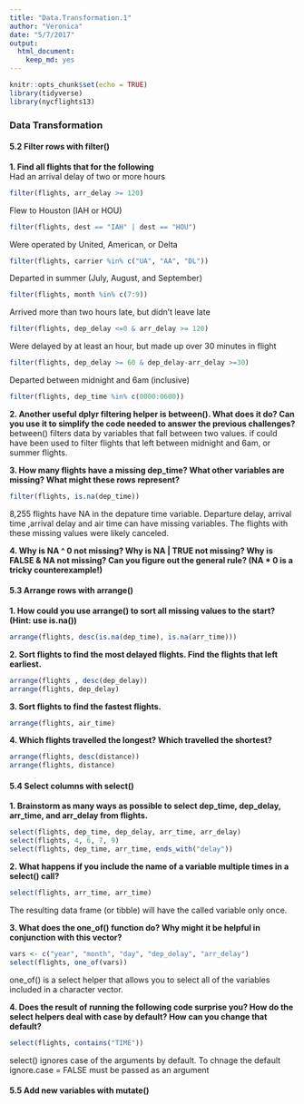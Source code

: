 ```yaml
---
title: "Data.Transformation.1"
author: "Veronica"
date: "5/7/2017"
output: 
  html_document: 
    keep_md: yes
---
```


```r
knitr::opts_chunk$set(echo = TRUE)
library(tidyverse)
library(nycflights13)
```
### Data Transformation

#### 5.2 Filter rows with filter()

**1. Find all flights that for the following**  
Had an arrival delay of two or more hours  
```r
filter(flights, arr_delay >= 120)
```

Flew to Houston (IAH or HOU)  
```r
filter(flights, dest == "IAH" | dest == "HOU")
```

Were operated by United, American, or Delta
```r
filter(flights, carrier %in% c("UA", "AA", "DL"))
```

Departed in summer (July, August, and September)
```r
filter(flights, month %in% c(7:9))
```

Arrived more than two hours late, but didn’t leave late
```r
filter(flights, dep_delay <=0 & arr_delay >= 120)
```

Were delayed by at least an hour, but made up over 30 minutes in flight
```r
filter(flights, dep_delay >= 60 & dep_delay-arr_delay >=30)
```

Departed between midnight and 6am (inclusive)
```r
filter(flights, dep_time %in% c(0000:0600))
```

**2. Another useful dplyr filtering helper is between(). What does it do? Can you use it to simplify the code needed to answer the previous challenges?**  
between() filters data by variables that fall between two values. if could have been used to filter flights that left between midnight and 6am, or summer flights.

**3. How many flights have a missing dep_time? What other variables are missing? What might these rows represent?** 
```r
filter(flights, is.na(dep_time))
```  
8,255 flights have NA in the depature time variable. Departure delay, arrival time ,arrival delay and  air time can have missing variables. The flights with these missing values were likely canceled. 

**4. Why is NA ^ 0 not missing? Why is NA | TRUE not missing? Why is FALSE & NA not missing? Can you figure out the general rule? (NA * 0 is a tricky counterexample!)**  


#### 5.3 Arrange rows with arrange()

**1. How could you use arrange() to sort all missing values to the start? (Hint: use is.na())**  
```r
arrange(flights, desc(is.na(dep_time), is.na(arr_time)))
```

**2. Sort flights to find the most delayed flights. Find the flights that left earliest.**  
```r
arrange(flights , desc(dep_delay))
arrange(flights, dep_delay)
```

**3. Sort flights to find the fastest flights.**
```r
arrange(flights, air_time)
```

**4. Which flights travelled the longest? Which travelled the shortest?**
```r
arrange(flights, desc(distance))
arrange(flights, distance)
```

#### 5.4 Select columns with select()

**1. Brainstorm as many ways as possible to select dep_time, dep_delay, arr_time, and arr_delay from flights.**
```r
select(flights, dep_time, dep_delay, arr_time, arr_delay)
select(flights, 4, 6, 7, 9)
select(flights, dep_time, arr_time, ends_with("delay"))
```

**2. What happens if you include the name of a variable multiple times in a select() call?**
```r
select(flights, arr_time, arr_time)
```  
The resulting data frame (or tibble) will have the called variable only once.

**3. What does the one_of() function do? Why might it be helpful in conjunction with this vector?**
```r
vars <- c("year", "month", "day", "dep_delay", "arr_delay")
select(flights, one_of(vars))
```
one_of() is a select helper that allows you to select all of the variables included in a character vector. 

**4. Does the result of running the following code surprise you? How do the select helpers deal with case by default? How can you change that default?**  
```r
select(flights, contains("TIME"))
```
select() ignores case of the arguments by default. To chnage the default ignore.case = FALSE must be passed as an argument

#### 5.5 Add new variables with mutate()










